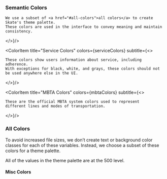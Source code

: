 
<Meta title="Colors" />

### Semantic Colors

<ColorPalette>
  <ColorItem title="Theme Colors" colors={themeColors}
   subtitle={<>

    We use a subset of <a href="#all-colors">all colors</a> to create Skate's theme palette.
    These colors are used in the interface to convey meaning and maintain consistency.

  </>}/>

  <ColorItem title="Service Colors" colors={serviceColors} subtitle={<>

    These colors show users information about service, including adherence.
    With exceptions for black, white, and grays, these colors should not
    be used anywhere else in the UI.

  </>}/>

  <ColorItem title="MBTA Colors" colors={mbtaColors} subtitle={<>

    These are the official MBTA system colors used to represent
    different lines and modes of transportation.

  </>}/>
</ColorPalette>

### All Colors

To avoid increased file sizes, we don’t create text or background color classes
for each of these variables. Instead, we choose a subset of these colors for a
theme palette.

All of the values in the theme palette are at the 500 level.

<ColorPalette>
  <ColorItem
    title='Eggplant'
    colors={allColors.eggplant}
  />
  <ColorItem
    title='Kiwi'
    colors={allColors.kiwi}
  />
  <ColorItem
    title='Strawberry'
    colors={allColors.strawberry}
  />
  <ColorItem
    title='Lemon'
    colors={allColors.lemon}
  />
  <ColorItem
    title='Gray'
    colors={allColors.gray}
  />

#### Misc Colors

<ColorItem
    title='System'
    colors={allColors.systemState}
  />
</ColorPalette>
